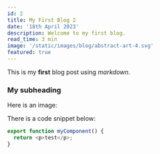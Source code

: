 ```yaml
---
id: 2
title: My First Blog 2
date: '18th April 2023'
description: Welcome to my first blog.
read_time: 3 min
image: '/static/images/blog/abstract-art-4.svg'
featured: true
---
```


This is my **first** blog post using _markdown_.

### My subheading

Here is an image:

There is a code snippet below:

```pages/app.js
export function myComponent() {
  return <p>test</p>;
}
```

